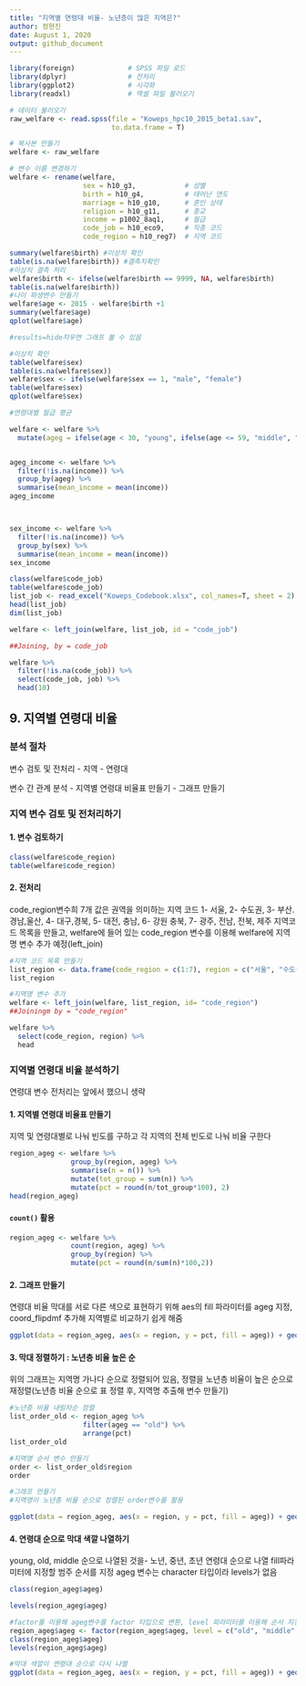 ---
title: "지역별 연령대 비율- 노년층이 많은 지역은?"
author: 정현진
date: August 1, 2020
output: github_document
---


```{r, include=F}
library(foreign)             # SPSS 파일 로드
library(dplyr)               # 전처리
library(ggplot2)             # 시각화
library(readxl)              # 엑셀 파일 불러오기

# 데이터 불러오기
raw_welfare <- read.spss(file = "Koweps_hpc10_2015_beta1.sav",
                         to.data.frame = T)

# 복사본 만들기
welfare <- raw_welfare

# 변수 이름 변경하기
welfare <- rename(welfare,
                  sex = h10_g3,            # 성별
                  birth = h10_g4,          # 태어난 연도
                  marriage = h10_g10,      # 혼인 상태
                  religion = h10_g11,      # 종교
                  income = p1002_8aq1,     # 월급
                  code_job = h10_eco9,     # 직종 코드
                  code_region = h10_reg7)  # 지역 코드

summary(welfare$birth) #이상치 확인
table(is.na(welfare$birth)) #결측치확인
#이상치 결측 처리
welfare$birth <- ifelse(welfare$birth == 9999, NA, welfare$birth)
table(is.na(welfare$birth))
#나이 파생변수 만들기
welfare$age <- 2015 - welfare$birth +1
summary(welfare$age)
qplot(welfare$age)

#results=hide지우면 그래프 볼 수 있음

#이상치 확인
table(welfare$sex)
table(is.na(welfare$sex))
welfare$sex <- ifelse(welfare$sex == 1, "male", "female")
table(welfare$sex)
qplot(welfare$sex)

#연령대별 월급 평균

welfare <- welfare %>% 
  mutate(ageg = ifelse(age < 30, "young", ifelse(age <= 59, "middle", "old")))


ageg_income <- welfare %>% 
  filter(!is.na(income)) %>% 
  group_by(ageg) %>% 
  summarise(mean_income = mean(income))
ageg_income



sex_income <- welfare %>% 
  filter(!is.na(income)) %>% 
  group_by(sex) %>% 
  summarise(mean_income = mean(income))
sex_income

class(welfare$code_job)
table(welfare$code_job)
list_job <- read_excel("Koweps_Codebook.xlsx", col_names=T, sheet = 2)
head(list_job)
dim(list_job)

welfare <- left_join(welfare, list_job, id = "code_job")

##Joining, by = code_job

welfare %>% 
  filter(!is.na(code_job)) %>% 
  select(code_job, job) %>% 
  head(10)
```


## 9. 지역별 연령대 비율

### 분석 절차

변수 검토 및 전처리
- 지역
- 연령대

변수 간 관계 분석
- 지역별 연령대 비율표 만들기
- 그래프 만들기

### 지역 변수 검토 및 전처리하기

#### 1. 변수 검토하기

```{r, results="hide"}
class(welfare$code_region)
table(welfare$code_region)
```

#### 2. 전처리

code_region변수희 7개 값은 권역을 의미하는 지역 코드
1- 서울, 2- 수도권, 3- 부산.경남,울산, 4- 대구,경북, 5- 대전, 충남, 6- 강원 충북, 7- 광주, 전남, 전북, 제주
지역코드 목록을 만들고, welfare에 들어 있는 code_region 변수를 이용해 welfare에 지역명 변수 추가 예정(left_join)
```{r, results="hide"}
#지역 코드 목록 만들기
list_region <- data.frame(code_region = c(1:7), region = c("서울", "수도권(인천/경기", "부산/경남/울산", "대구/경북" , "대전/충남", "강원/충북", "광주/전남/전북/제주"))
list_region

#지역명 변수 추가
welfare <- left_join(welfare, list_region, id= "code_region")
##Joiningm by = "code_region"

welfare %>% 
  select(code_region, region) %>% 
  head
```


### 지역별 연령대 비율 분석하기
연령대 변수 전처리는 앞에서 했으니 생략

#### 1. 지역별 연령대 비율표 만들기
지역 및 연령대별로 나눠 빈도를 구하고 각 지역의 전체 빈도로 나눠 비율 구한다

```{r, results="hide"}
region_ageg <- welfare %>% 
               group_by(region, ageg) %>% 
               summarise(n = n()) %>% 
               mutate(tot_group = sum(n)) %>% 
               mutate(pct = round(n/tot_group*100), 2)
head(region_ageg)
```

#### `count()` 활용


```{r, results="hide"}
region_ageg <- welfare %>% 
               count(region, ageg) %>% 
               group_by(region) %>% 
               mutate(pct = round(n/sum(n)*100,2))
```

#### 2. 그래프 만들기

연령대 비율 막대를 서로 다른 색으로 표현하기 위해 aes의 fill 파라미터를 ageg 지정, coord_flipdmf 추가해 지역별로 비교하기 쉽게 해줌

```{r}
ggplot(data = region_ageg, aes(x = region, y = pct, fill = ageg)) + geom_col() + coord_flip()
```

#### 3. 막대 정렬하기 : 노년층 비율 높은 순
위의 그래프는 지역명 가나다 순으로 정렬되어 있음, 정렬을 노년층 비율이 높은 순으로 재정렬(노년층 비율 순으로 표 정렬 후, 지역명 추출해 변수 만들기)


```{r}
#노년층 비율 내림차순 정렬
list_order_old <- region_ageg %>% 
                  filter(ageg == "old") %>% 
                  arrange(pct)
list_order_old

#지역명 순서 변수 만들기
order <- list_order_old$region
order

#그래프 만들기
#지역명이 노년층 비율 순으로 정렬된 order변수를 활용

ggplot(data = region_ageg, aes(x = region, y = pct, fill = ageg)) + geom_col() + coord_flip() + scale_x_discrete(limits = order)
```

#### 4. 연령대 순으로 막대 색깔 나열하기
young, old, middle 순으로 나열된 것을- 노년, 중년, 초년 연령대 순으로 나열
fill파라미터에 지정할 범주 순서를 지정
ageg 변수는 character 타입이라 levels가 없음

```{r}
class(region_ageg$ageg)

levels(region_ageg$ageg)

#factor를 이용해 ageg변수를 factor 타입으로 변환, level 파라미터를 이용해 순서 지정
region_ageg$ageg <- factor(region_ageg$ageg, level = c("old", "middle" ,   "young"))
class(region_ageg$ageg)
levels(region_ageg$ageg)

#막대 색깔이 연령대 순으로 다시 나열
ggplot(data = region_ageg, aes(x = region, y = pct, fill = ageg)) + geom_col() + coord_flip() + scale_x_discrete(limits= order)
```
